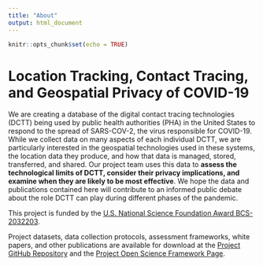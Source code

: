 ```yaml
---
title: "About"
output: html_document
---
```


```r
knitr::opts_chunk$set(echo = TRUE)
```

# Location Tracking, Contact Tracing, and Geospatial Privacy of COVID-19
We are creating a database of the digital contact tracing technologies (DCTT) being used by public health authorities (PHA) in the United States to respond to the spread of SARS-COV-2, the virus responsible for COVID-19.  While we collect data on many aspects of each individual DCTT, we are particularly interested in the geospatial technologies used in these systems, the location data they produce, and how that data is managed, stored, transferred, and shared. Our project team uses this data to **assess the technological limits of DCTT, consider their privacy implications, and examine when they are likely to be most effective**. We hope the data and publications contained here will contribute to an informed public debate about the role DCTT can play during different phases of the pandemic. 

This project is funded by the [U.S. National Science Foundation Award BCS-2032203](https://www.nsf.gov/awardsearch/showAward?AWD_ID=2032203).

Project datasets, data collection protocols, assessment frameworks, white papers, and other publications are available for download at the [Project GitHub Repository](https://github.com/Peter-Kedron/COVID-19-Geospatial-Technologies-For-Digital-Contact-Tracing) and the [Project Open Science Framework Page](https://osf.io/kpvbq/).

